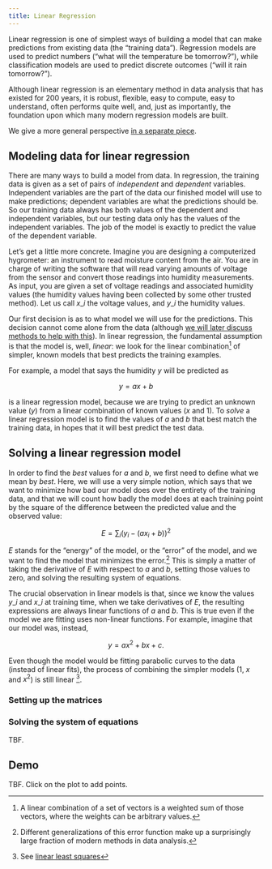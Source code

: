 ```yaml
---
title: Linear Regression
---
```


<script src="https://cdnjs.cloudflare.com/ajax/libs/lodash.js/4.17.4/lodash.min.js"></script>
<script src="https://cdnjs.cloudflare.com/ajax/libs/numeric/1.2.6/numeric.min.js"></script>

Linear regression is one of simplest ways of building a model that can
make predictions from existing data (the "training data"). Regression
models are used to predict numbers ("what will the temperature be
tomorrow?"), while classification models are used to predict discrete
outcomes ("will it rain tomorrow?").

Although linear regression is an elementary method in data analysis
that has existed for 200 years, it is robust, flexible, easy to
compute, easy to understand, often performs quite well, and, just as
importantly, the foundation upon which many modern regression models
are built.

We give a more general perspective [in a separate piece](linear_least_squares.html).

## Modeling data for linear regression

There are many ways to build a model from data. In regression, the
training data is given as a set of pairs of *independent* and
*dependent* variables. Independent variables are the part of the data
our finished model will use to make predictions; dependent variables
are what the predictions should be. So our training data always has
both values of the dependent and independent variables, but our
testing data only has the values of the independent variables. The job
of the model is exactly to predict the value of the dependent
variable.

Let's get a little more concrete. Imagine you are designing a
computerized hygrometer: an instrument to read moisture content from
the air. You are in charge of writing the software that will read
varying amounts of voltage from the sensor and convert those readings
into humidity measurements. As input, you are given a set of voltage
readings and associated humidity values (the humidity values having
been collected by some other trusted method). Let us call $x\_i$ the
voltage values, and $y\_i$ the humidity values.

Our first decision is as to what model we will use for the
predictions. This decision cannot come alone from the data (although
[we will later discuss methods to help with this](model_assessment.html)). In
linear regression, the fundamental assumption is that the model is, well,
*linear*: we look for the linear combination[^1] of simpler, known models
that best predicts the training examples.

For example, a model that says the humidity $y$ will be predicted as

$$ y = a x + b $$

is a linear regression model, because we are trying to predict an
unknown value ($y$) from a linear combination of known values ($x$ and
$1$). To *solve* a linear regression model is to find the values of
$a$ and $b$ that best match the training data, in hopes that it will best
predict the test data.

## Solving a linear regression model

In order to find the *best* values for $a$ and $b$, we first need to
define what we mean by *best*. Here, we will use a very simple notion,
which says that we want to minimize how bad our model does over the
entirety of the training data, and that we will count how badly the
model does at each training point by the square of the difference
between the predicted value and the observed value:

$$ E = \sum_i (y_i - (ax_i + b))^2 $$

$E$ stands for the "energy" of the model, or the "error" of the model,
and we want to find the model that minimizes the error.[^2] This is simply
a matter of taking the derivative of $E$ with respect to $a$ and $b$,
setting those values to zero, and solving the resulting system of
equations.

The crucial observation in linear models is that, since we know the
values $y\_i$ and $x\_i$ at training time, when we take derivatives of
$E$, the resulting expressions are always linear functions of $a$ and
$b$. This is true even if the model we are fitting uses non-linear functions. 
For example, imagine that our model was, instead,

$$ y = a x^2 + b x + c. $$

Even though the model would be fitting parabolic curves to the data
(instead of linear fits), the process of combining the simpler models
($1$, $x$ and $x^2$) is still linear [^3].

### Setting up the matrices





### Solving the system of equations

TBF.

## Demo

TBF. Click on the plot to add points.

<div id="linear-regression-linear-demo"></div>

[^1]: A linear combination of a set of vectors is a weighted sum of those vectors, where the weights can be arbitrary values.
[^2]: Different generalizations of this error function make up a surprisingly large fraction of modern methods in data analysis.
[^3]: See [linear least squares]()
